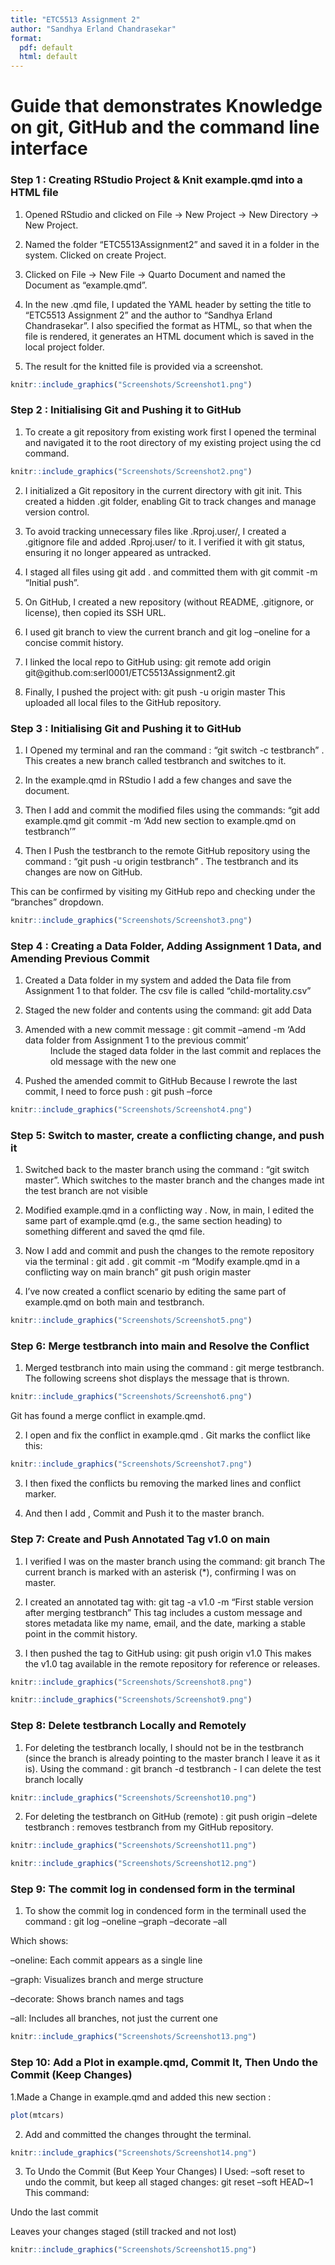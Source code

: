 ```yaml
---
title: "ETC5513 Assignment 2"
author: "Sandhya Erland Chandrasekar"
format:
  pdf: default
  html: default
---
```


# Guide that demonstrates Knowledge on git, GitHub and the command line interface


### Step 1 : Creating RStudio Project & Knit example.qmd into a HTML file

1. Opened RStudio and clicked on File -> New Project -> New Directory -> New Project.

2. Named the folder "ETC5513Assignment2" and saved it in a folder in the system. Clicked on create Project.

3. Clicked on File -> New File -> Quarto Document and named the Document as "example.qmd".

4. In the new .qmd file, I updated the YAML header by setting the title to "ETC5513 Assignment 2" and the author to "Sandhya Erland Chandrasekar". I also specified the format as HTML, so that when the file is rendered, it generates an HTML document which is saved in the local project folder.

5. The result for the knitted file is provided via a screenshot. 

```r
knitr::include_graphics("Screenshots/Screenshot1.png")
```



### Step 2 : Initialising Git and Pushing it to GitHub

1. To create a git repository from existing work first I opened the terminal and navigated it to the root directory of my existing project using the cd command. 


```r
knitr::include_graphics("Screenshots/Screenshot2.png")
```

2. I initialized a Git repository in the current directory with git init. This created a hidden .git folder, enabling Git to track changes and manage version control.

3. To avoid tracking unnecessary files like .Rproj.user/, I created a .gitignore file and added .Rproj.user/ to it. I verified it with git status, ensuring it no longer appeared as untracked.

4. I staged all files using git add . and committed them with git commit -m "Initial push".

5. On GitHub, I created a new repository (without README, .gitignore, or license), then copied its SSH URL.

6. I used git branch to view the current branch and git log --oneline for a concise commit history.

7. I linked the local repo to GitHub using:
git remote add origin git@github.com:serl0001/ETC5513Assignment2.git

8. Finally, I pushed the project with:
git push -u origin master
This uploaded all local files to the GitHub repository.

### Step 3 : Initialising Git and Pushing it to GitHub

1. I Opened my terminal and ran the command : "git switch -c testbranch" . This creates a new branch called testbranch and switches to it.


2. In the example.qmd in RStudio I add a few changes and save the document. 
 
 
3. Then I add and commit the modified files using the commands: "git add example.qmd
git commit -m 'Add new section to example.qmd on testbranch'"


4. Then I Push the testbranch to the remote GitHub repository using the command : "git push -u origin testbranch" . The testbranch and its changes are now on GitHub.

This can be confirmed by visiting my GitHub repo and checking under the "branches" dropdown.

```r
knitr::include_graphics("Screenshots/Screenshot3.png")
```



### Step 4 : Creating a Data Folder, Adding Assignment 1 Data, and Amending Previous Commit


1. Created a Data folder in my system and added the Data file from Assignment 1 to that folder. The csv file is called "child-mortality.csv"


2. Staged the new folder and contents using the command: git add Data


3. Amended with a new commit message : git commit --amend -m 'Add data folder from Assignment 1 to the previous commit'
 : Include the staged data folder in the last commit and replaces the old message with the new one


4. Pushed the amended commit to GitHub Because I rewrote the last commit, I need to force push : git push --force


```r
knitr::include_graphics("Screenshots/Screenshot4.png")
```



### Step 5: Switch to master, create a conflicting change, and push it


1. Switched back to the master branch using the command : "git switch master". Which switches to the master branch and the changes made int the test branch are not visible 


2. Modified example.qmd in a conflicting way . Now, in main, I edited the same part of example.qmd (e.g., the same section heading) to something different and saved the qmd file.


3. Now I add and commit and push the changes to the remote repository via the terminal : git add .
git commit -m "Modify example.qmd in a conflicting way on main branch" 
git push origin master


4. I’ve now created a conflict scenario by editing the same part of example.qmd on both main and testbranch.


```r
knitr::include_graphics("Screenshots/Screenshot5.png")
```



### Step 6: Merge testbranch into main and Resolve the Conflict


1. Merged testbranch into main using the command : git merge testbranch. The following screens shot displays the message that is thrown.
```r
knitr::include_graphics("Screenshots/Screenshot6.png")
```


Git has found a merge conflict in example.qmd.


2. I open and fix the conflict in example.qmd . Git marks the conflict like this:

```r
knitr::include_graphics("Screenshots/Screenshot7.png")
```

3. I then fixed the conflicts bu removing the marked lines and conflict marker.


4. And then I add , Commit and Push it to the master branch.



### Step 7: Create and Push Annotated Tag v1.0 on main
1. I verified I was on the master branch using the command:
git branch
The current branch is marked with an asterisk (*), confirming I was on master.

2. I created an annotated tag with:
git tag -a v1.0 -m "First stable version after merging testbranch"
This tag includes a custom message and stores metadata like my name, email, and the date, marking a stable point in the commit history.

3. I then pushed the tag to GitHub using:
git push origin v1.0
This makes the v1.0 tag available in the remote repository for reference or releases.
```r
knitr::include_graphics("Screenshots/Screenshot8.png")
```

```r
knitr::include_graphics("Screenshots/Screenshot9.png")
```



### Step 8: Delete testbranch Locally and Remotely

1. For deleting the testbranch locally, I should not be in the testbranch (since the branch is already pointing to the master branch I leave it as it is). Using the command : git branch -d testbranch - I can delete the test branch locally 


```r
knitr::include_graphics("Screenshots/Screenshot10.png")
```


2. For deleting the testbranch on GitHub (remote) : git push origin --delete testbranch : removes testbranch from my GitHub repository.
```r
knitr::include_graphics("Screenshots/Screenshot11.png")
```
```r
knitr::include_graphics("Screenshots/Screenshot12.png")
```

### Step 9: The commit log in condensed form in the terminal

1. To show the commit log in condenced form in the terminalI used the command : git log --oneline --graph --decorate --all

Which shows:

--oneline: Each commit appears as a single line

--graph: Visualizes branch and merge structure

--decorate: Shows branch names and tags

--all: Includes all branches, not just the current one

```r
knitr::include_graphics("Screenshots/Screenshot13.png")
```



### Step 10: Add a Plot in example.qmd, Commit It, Then Undo the Commit (Keep Changes)


1.Made a Change in example.qmd and added this new section :


```r
plot(mtcars)
```

2. Add and committed the changes throught the terminal.

```r
knitr::include_graphics("Screenshots/Screenshot14.png")
```


3. To Undo the Commit (But Keep Your Changes) I Used: --soft reset to undo the commit, but keep all staged changes: git reset --soft HEAD~1
This command: 

Undo the last commit

Leaves your changes staged (still tracked and not lost)
```r
knitr::include_graphics("Screenshots/Screenshot15.png")
```



